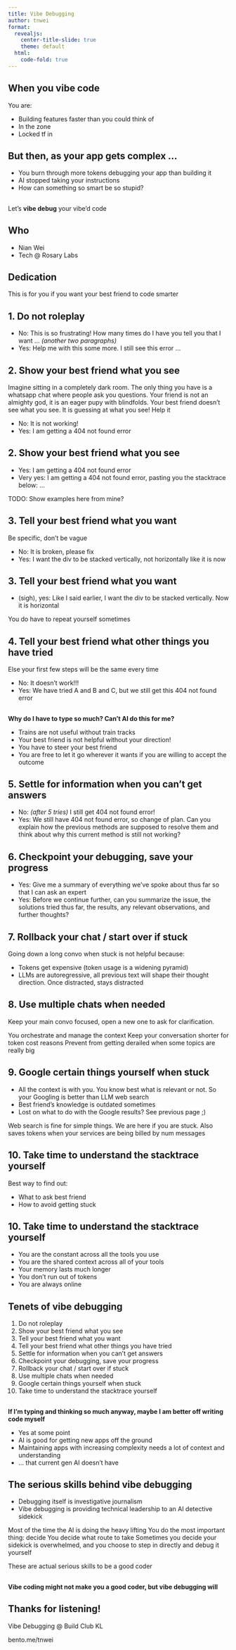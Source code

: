 ```yaml
---
title: Vibe Debugging
author: tnwei
format:
  revealjs:
    center-title-slide: true
    theme: default
  html:
    code-fold: true
---
```


## {background-image=./talk_poster_buildclubkl2025.jpeg background-size=contain}

## When you vibe code

You are:

- Building features faster than you could think of
- In the zone
- Locked tf in

## But then, as your app gets complex ...

- You burn through more tokens debugging your app than building it
- AI stopped taking your instructions
- How can something so smart be so stupid?

## {.center}

Let's **vibe debug** your vibe'd code

## Who

- Nian Wei
- Tech @ Rosary Labs

## Dedication

This is for you if you want your best friend to code smarter

## 1. Do not roleplay {.center}

- No: This is so frustrating! How many times do I have you tell you that I want ... _(another two paragraphs)_
- Yes: Help me with this some more. I still see this error ...

## 2. Show your best friend what you see {.center}

::: {.notes}
Imagine sitting in a completely dark room. The only thing you have is a whatsapp chat where people ask you questions. Your friend is not an almighty god, it is an eager pupy with blindfolds.
Your best friend doesn't see what you see. It is guessing at what you see! Help it
:::
- No: It is not working!
- Yes: I am getting a 404 not found error


## 2. Show your best friend what you see {.center}

- Yes: I am getting a 404 not found error
- Very yes: I am getting a 404 not found error, pasting you the stacktrace below: ...

::: {.notes}
TODO: Show examples here from mine?
:::

## 3. Tell your best friend what you want {.center}

Be specific, don't be vague

- No: It is broken, please fix
- Yes: I want the div to be stacked vertically, not horizontally like it is now

## 3. Tell your best friend what you want {.center}

- (sigh), yes: Like I said earlier, I want the div to be stacked vertically. Now it is horizontal

You do have to repeat yourself sometimes

## 4. Tell your best friend what other things you have tried {.center}

Else your first few steps will be the same every time

- No: It doesn't work!!! 
- Yes: We have tried A and B and C, but we still get this 404 not found error

## {.center}

**Why do I have to type so much? Can't AI do this for me?** 

- Trains are not useful without train tracks
- Your best friend is not helpful without your direction!
- You have to steer your best friend
- You are free to let it go wherever it wants if you are willing to accept the outcome

## 5. Settle for information when you can't get answers {.center}

- No: _(after 5 tries)_ I still get 404 not found error!
- Yes: We still have 404 not found error, so change of plan. Can you explain how the previous methods are supposed to resolve them and think about why this current method is still not working?

## 6. Checkpoint your debugging, save your progress {.center}

- Yes: Give me a summary of everything we've spoke about thus far so that I can ask an expert
- Yes: Before we continue further, can you summarize the issue, the solutions tried thus far, the results, any relevant observations, and further thoughts?

## 7. Rollback your chat / start over if stuck {.center}

Going down a long convo when stuck is not helpful because:

- Tokens get expensive (token usage is a widening pyramid)
- LLMs are autoregressive, all previous text will shape their thought direction. Once distracted, stays distracted

## 8. Use multiple chats when needed {.center}

Keep your main convo focused, open a new one to ask for clarification.

:::{.notes}
You orchestrate and manage the context
Keep your conversation shorter for token cost reasons
Prevent from getting derailed when some topics are really big
:::

## 9. Google certain things yourself when stuck {.center}

- All the context is with you. You know best what is relevant or not. So your Googling is better than LLM web search
- Best friend's knowledge is outdated sometimes
- Lost on what to do with the Google results? See previous page ;)

:::{.notes}
Web search is fine for simple things. We are here if you are stuck.
Also saves tokens when your services are being billed by num messages
:::

## 10. Take time to understand the stacktrace yourself {.center}

Best way to find out:

- What to ask best friend
- How to avoid getting stuck

## 10. Take time to understand the stacktrace yourself {.center}

- You are the constant across all the tools you use
- You are the shared context across all of your tools
- Your memory lasts much longer
- You don't run out of tokens
- You are always online

## Tenets of vibe debugging {.smaller}

1. Do not roleplay
2. Show your best friend what you see
3. Tell your best friend what you want
4. Tell your best friend what other things you have tried
5. Settle for information when you can't get answers
6. Checkpoint your debugging, save your progress
7. Rollback your chat / start over if stuck
8. Use multiple chats when needed
9. Google certain things yourself when stuck
10. Take time to understand the stacktrace yourself

## {.center}

**If I'm typing and thinking so much anyway, maybe I am better off writing code myself**

- Yes at some point
- AI is good for getting new apps off the ground
- Maintaining apps with increasing complexity needs a lot of context and understanding
- ... that current gen AI doesn't have

## The serious skills behind vibe debugging {.center}

- Debugging itself is investigative journalism
- Vibe debugging is providing technical leadership to an AI detective sidekick

:::{.notes}
Most of the time the AI is doing the heavy lifting
You do the most important thing: decide
You decide what route to take
Sometimes you decide your sidekick is overwhelmed, and you choose to step in directly and debug it yourself
:::

These are actual serious skills to be a good coder

## {.center}

**Vibe coding might not make you a good coder, but vibe debugging will**

## Thanks for listening! {.center}

Vibe Debugging @ Build Club KL

bento.me/tnwei

<!-- 
Cutting floor

Run through examples of properly done debugging by various skill levels

- .env var is misspelt and thus seeing all sorts of errors, pusing satu bulatan barulah come back to find out what is going on
- simple mistake on chat apps repeating all the conversations instead of doing the 
- gnarly halfway code written and then ran out of credits where information needs to be passed from a game to another
-->
